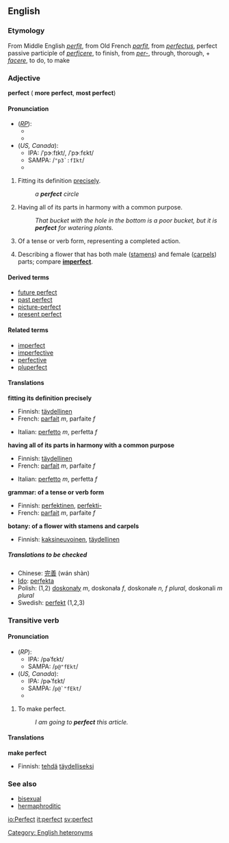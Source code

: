 ==English==
===Etymology===
From Middle English ''[[perfit]]'', from Old French ''[[parfit]]'', from {{L.}} ''[[perfectus]]'', perfect passive participle of ''[[perficere]]'', to finish, from ''[[per-]]'', through, thorough, + ''[[facere]]'', to do, to make

===Adjective===
'''perfect''' ({{compar}} '''more perfect''', {{superl}} '''most perfect''')

====Pronunciation====
*(''[[RP]]''): 
**{{IPA|/ˈpɜːfɪkt/}}
**{{SAMPA|/<tt>"p3:fIkt</tt>/}}
*(''US, Canada''):
**IPA: /ˈpɝːfɪkt/, /ˈpɝːfɛkt/
**SAMPA: /<tt>"p3`:fIkt</tt>/
**{{audio|en-us-perfect-adj.ogg|Audio (US)}}

# Fitting its definition [[precisely]].
#:''a '''perfect''' circle''
# Having all of its parts in harmony with a common purpose.
#:''That bucket with the hole in the bottom is a poor bucket, but it is '''perfect''' for watering plants.''
#{{grammar}} Of a tense or verb form, representing a completed action.
#{{botany}} Describing a flower that has both male ([[stamen]]s) and female ([[carpel]]s) parts; compare '''[[imperfect]]'''. 

====Derived terms====
*[[future perfect]]
*[[past perfect]]
*[[picture-perfect]]
*[[present perfect]]

====Related terms====
*[[imperfect]]
*[[imperfective]]
*[[perfective]]
*[[pluperfect]]

====Translations====

'''fitting its definition precisely'''
{{top}}
*Finnish: [[täydellinen]]
*French: [[parfait]] ''m'', parfaite ''f''
{{mid}}
*Italian: [[perfetto]] ''m'', perfetta ''f''
{{bottom}}

'''having all of its parts in harmony with a common purpose'''
{{top}}
*Finnish: [[täydellinen]]
*French: [[parfait]] ''m'', parfaite ''f''
{{mid}}
*Italian: [[perfetto]] ''m'', perfetta ''f''
{{bottom}}

'''grammar: of a tense or verb form'''
{{top}}
*Finnish: [[perfektinen]], [[perfekti-]]
*French: [[parfait]] ''m'', parfaite ''f''
{{mid}}
{{bottom}}

'''botany: of a flower with stamens and carpels'''
{{top}}
*Finnish: [[kaksineuvoinen]], [[täydellinen]]
{{mid}}
{{bottom}}

=====Translations to be checked=====
<!--Remove this section once all of the translations below have been moved into the tables above.-->
{{checktrans}}

*Chinese: [[完善]] (wán shàn)
*[[Ido]]: [[perfekta]]
*Polish: (1,2) [[doskonały]] ''m'', doskonała ''f'', doskonałe ''n, f plural'', doskonali ''m plural''
*Swedish: [[perfekt]] (1,2,3)

===Transitive verb===
{{en-infl-reg-consonant|perfect||}}

====Pronunciation====
*(''RP''):
**IPA: /pəˈfɛkt/
**SAMPA: /<tt>p@"fEkt</tt>/
*(''US, Canada''):
**IPA: /pɚˈfɛkt/
**SAMPA: /<tt>p@`"fEkt</tt>/
**{{audio|en-us-perfect-verb.ogg|Audio (US)}}

#To make perfect.
#:''I am going to '''perfect''' this article.''

<!--these are not synonyms; these all mean "make better", not "make perfect":
====Synonyms====
*[[improve]]
*[[enhance]]
*[[hone]]
*[[optimize]]
-->

====Translations====
'''make perfect'''
{{top}}
*Finnish: [[tehdä]] [[täydellinen|täydelliseksi]]
{{mid}}
{{bottom}}

===See also===
*[[bisexual]]<!--in botany-->
*[[hermaphroditic]]<!--in botany-->

[[Category: English heteronyms]]

[[io:Perfect]]
[[it:perfect]]
[[sv:perfect]]